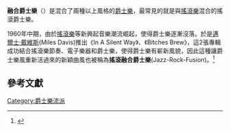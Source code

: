 {{Incomplete}}
{{expert}}

{{Infobox music genre
|name=融合爵士乐
|image = Miles Davis-140916-0016-103WPA.jpg
|caption = [[迈尔士·戴维斯|迈尔士·戴维斯]] 是融合爵士音乐家中的典型代表
|color = black
|bgcolor = pink
|stylistic_origins= {{hlist|[[爵士乐|爵士乐]]|[[摇滚乐|摇滚乐]]|[[迷幻音乐|迷幻音乐]]|[[布鲁斯|布鲁斯]]|[[咆勃爵士乐|咆勃爵士乐]]|[[放克|放克]]}}
|cultural_origins=1960年代晚期，源自于美国
|instruments={{hlist|[[电吉他|电吉他]]|[[钢琴|钢琴]]|[[电钢琴|电钢琴]]|[[爵士鼓|爵士鼓]]|[[萨克斯|萨克斯]]|[[小号|小号]]|[[数字钢琴|数字钢琴]]|[[贝司|贝司]]|[[电子合成器|电子合成器]]|[[人声|人声]]}}
|derivatives={{hlist|[[柔和爵士|柔和爵士]]|[[酸爵士|酸爵士]]|[[朋克爵士|朋克爵士]]|[[前卫摇滚|前卫摇滚]]|[[泡菜摇滚|泡菜摇滚]]|[[爵士放克|爵士放克]]}}
}}

'''融合爵士樂'''（'''{{lang|en|Jazz fusion}}'''）是混合了兩種以上風格的[[爵士樂|爵士樂]]，最常見的就是與[[搖滾樂|搖滾樂]]混合的搖滾爵士樂。

1960年中期，由於[[搖滾樂|搖滾樂]]等新興起音樂潮流崛起，使得爵士樂逐漸沒落。於是[[邁爾士·戴維斯|邁爾士·戴維斯]](Miles Davis)推出《In A Silent Way》、《Bitches Brew》，這2張專輯成功結合搖滾樂節奏、電子樂器和爵士樂，使得爵士樂有嶄新風貌，因此這種讓爵士樂風重新活過來的新穎曲風也被稱為'''搖滾融合爵士樂'''(Jazz-Rock-Fusion)。<ref name="爵">{{cite web | language = zh-tw | publisher =  | title = 爵士樂風簡介 | url = http://myweb.fcu.edu.tw/~c08/atou-music/jazz/jazz-form.htm | author =  | date =  | accessdate = 2013-05-23 | archive-url = https://web.archive.org/web/20140220172350/http://myweb.fcu.edu.tw/~c08/atou-music/jazz/jazz-form.htm | archive-date = 2014-02-20 | dead-url = yes }}</ref>

==參考文獻==
{{reflist}}
{{Jazz}}
{{music-genre-stub}}

[[Category:爵士樂流派|Category:爵士樂流派]]
